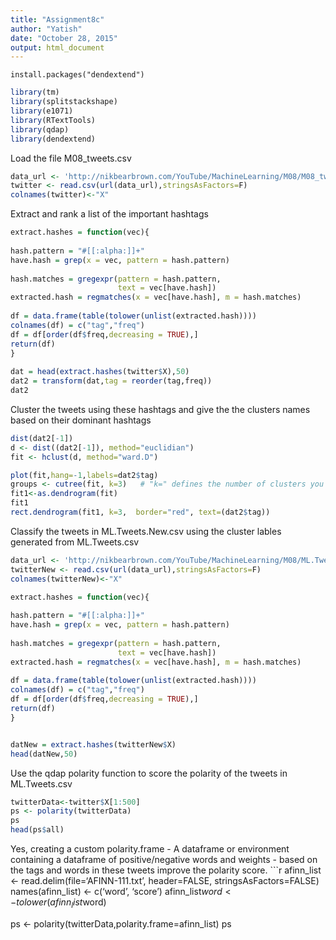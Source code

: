 ```yaml
---
title: "Assignment8c"
author: "Yatish"
date: "October 28, 2015"
output: html_document
---
```

`install.packages("dendextend")`
```r
library(tm)
library(splitstackshape)
library(e1071)
library(RTextTools)
library(qdap)
library(dendextend)
```

Load the file M08_tweets.csv
```r
data_url <- 'http://nikbearbrown.com/YouTube/MachineLearning/M08/M08_tweets.csv'
twitter <- read.csv(url(data_url),stringsAsFactors=F)
colnames(twitter)<-"X"
```

Extract and rank a list of the important hashtags 
```r
extract.hashes = function(vec){
 
hash.pattern = "#[[:alpha:]]+"
have.hash = grep(x = vec, pattern = hash.pattern)
 
hash.matches = gregexpr(pattern = hash.pattern,
                        text = vec[have.hash])
extracted.hash = regmatches(x = vec[have.hash], m = hash.matches)
 
df = data.frame(table(tolower(unlist(extracted.hash))))
colnames(df) = c("tag","freq")
df = df[order(df$freq,decreasing = TRUE),]
return(df)
}
 
dat = head(extract.hashes(twitter$X),50)
dat2 = transform(dat,tag = reorder(tag,freq))
dat2
```

Cluster the tweets using these hashtags and give the the clusters names based on their dominant hashtags
```r
dist(dat2[-1])
d <- dist((dat2[-1]), method="euclidian") 
fit <- hclust(d, method="ward.D")

plot(fit,hang=-1,labels=dat2$tag)
groups <- cutree(fit, k=3)   # "k=" defines the number of clusters you are using  
fit1<-as.dendrogram(fit)
fit1
rect.dendrogram(fit1, k=3,  border="red", text=(dat2$tag))
```

Classify the tweets in ML.Tweets.New.csv using the cluster lables generated from ML.Tweets.csv
```r
data_url <- 'http://nikbearbrown.com/YouTube/MachineLearning/M08/ML.Tweets.New.csv'
twitterNew <- read.csv(url(data_url),stringsAsFactors=F)
colnames(twitterNew)<-"X"

extract.hashes = function(vec){
 
hash.pattern = "#[[:alpha:]]+"
have.hash = grep(x = vec, pattern = hash.pattern)
 
hash.matches = gregexpr(pattern = hash.pattern,
                        text = vec[have.hash])
extracted.hash = regmatches(x = vec[have.hash], m = hash.matches)
 
df = data.frame(table(tolower(unlist(extracted.hash))))
colnames(df) = c("tag","freq")
df = df[order(df$freq,decreasing = TRUE),]
return(df)
}


datNew = extract.hashes(twitterNew$X)
head(datNew,50)
```
Use the qdap polarity function to score the polarity of the tweets in ML.Tweets.csv

```r
twitterData<-twitter$X[1:500]
ps <- polarity(twitterData)
ps
head(ps$all)

```

Yes, creating a custom polarity.frame - A dataframe or environment containing a dataframe of positive/negative words and weights - based on the tags and words in these tweets improve the polarity score.
```r

afinn_list <- read.delim(file='AFINN-111.txt', header=FALSE, stringsAsFactors=FALSE)
names(afinn_list) <- c('word', 'score')
afinn_list$word <- tolower(afinn_list$word)


ps <- polarity(twitterData,polarity.frame=afinn_list)
ps
